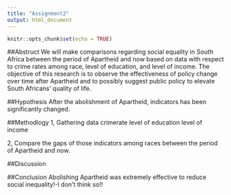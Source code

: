 ```yaml
---
title: "Assignment2"
output: html_document
---
```


```r
knitr::opts_chunk$set(echo = TRUE)
```
##Abstruct
We will make comparisons regarding social equality in South Africa between the period of Apartheid and now based on data with respect to crime rates among race, level of education, and level of income. The objective of this research is to observe the effectiveness of policy change over time after Apartheid and to possibly suggest public policy to elevate South Africans' quality of life.

##Hypothesis
After the abolishment of Apartheid, indicators has been significantly changed.

##Methodlogy
1, Gathering data
  crimerate
  level of education
  level of income

2, Compare the gaps of those indicators among races between the period of Apartheid and now.

##Discussion

##Conclusion
Abolishing Apartheid was extremely effective to reduce social inequality!-I don't think so!!